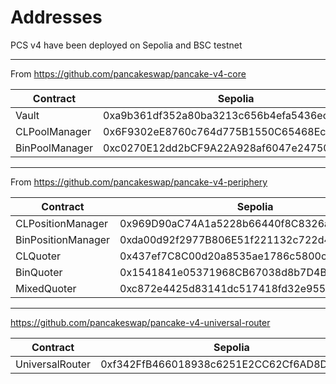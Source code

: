 
# Addresses 

<Callout type="note">
  PCS v4 have been deployed on Sepolia and BSC testnet
</Callout>

--- 

From https://github.com/pancakeswap/pancake-v4-core

| Contract | Sepolia  | BSC Testnet |
| ------ | ------ | ------ |
| Vault | 0xa9b361df352a80ba3213c656b4efa5436ec80362 | 0x08F012b8E2f3021db8bd2A896A7F422F4041F131 | 
| CLPoolManager | 0x6F9302eE8760c764d775B1550C65468Ec4C25Dfc | 0x969D90aC74A1a5228b66440f8C8326a8dA47A5F9  | 
| BinPoolManager | 0xc0270E12dd2bCF9A22A928af6047e247508E5615 | 0x437ef7C8C00d20a8535ae1786c5800c88413e7Af |

---- 

From https://github.com/pancakeswap/pancake-v4-periphery

| Contract | Sepolia  | BSC Testnet |
| ------ | ------ | ------ |
| CLPositionManager | 0x969D90aC74A1a5228b66440f8C8326a8dA47A5F9 | 0x89A7D45D007077485CB5aE2abFB740b1fe4FF574 |
| BinPositionManager | 0xda00d92f2977B806E51f221132c722d4b0D53514 | 0xfB84c0D67f217f078E949d791b8d3081FE91Bca2 |
| CLQuoter | 0x437ef7C8C00d20a8535ae1786c5800c88413e7Af | 0x2BafB051b2cD5a20F6579aeC3F0CF4958CE986a3 |
| BinQuoter | 0x1541841e05371968CB67038d8b7D4B64605614a4 | 0xbE4CEFaA182a41Afd2D0e1f183EB368B3489cc36 |
| MixedQuoter | 0xc872e4425d83141dc517418fd32e9550f42ffe34 | 0x91B50D0ac455126ef30A5163A3Aa539eE815115a |

---- 
https://github.com/pancakeswap/pancake-v4-universal-router

| Contract | Sepolia  | BSC Testnet |
| ------ | ------ | ------ |
| UniversalRouter | 0xf342FfB466018938c6251E2CC62Cf6AD8D936cf8 | 0x30067B296Edf5BEbB1CB7b593898794DDF6ab7c5 |